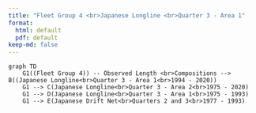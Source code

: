 ```yaml
---
title: "Fleet Group 4 <br>Japanese Longline <br>Quarter 3 - Area 1"
format:
  html: default
  pdf: default
keep-md: false
---
```


```mermaid
graph TD
    G1((Fleet Group 4)) -- Observed Length <br>Compositions --> B((Japanese Longline<br>Quarter 3 - Area 1<br>1994 - 2020))
    G1 --> C(Japanese Longline<br>Quarter 3 - Area 2<br>1975 - 2020)
    G1 --> D(Japanese Longline<br>Quarter 3 - Area 1<br>1975 - 1993)
    G1 --> E(Japanese Drift Net<br>Quarters 2 and 3<br>1977 - 1993)
```

